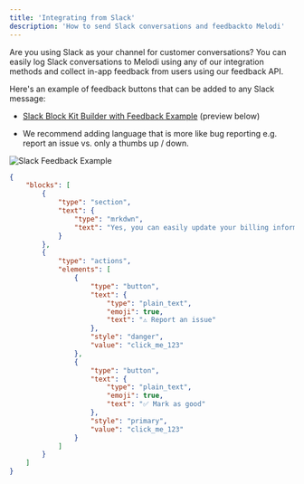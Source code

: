 ```yaml
---
title: 'Integrating from Slack'
description: 'How to send Slack conversations and feedbackto Melodi'
---
```


Are you using Slack as your channel for customer conversations? You can easily log Slack conversations to Melodi using any of our integration methods and collect in-app feedback from users using our feedback API.

Here's an example of feedback buttons that can be added to any Slack message:
* [Slack Block Kit Builder with Feedback Example](https://app.slack.com/block-kit-builder/T04RLPH5PNG#%7B%22blocks%22:%5B%7B%22type%22:%22section%22,%22text%22:%7B%22type%22:%22mrkdwn%22,%22text%22:%22Yes,%20you%20can%20easily%20update%20your%20billing%20information%20by%20going%20to%20your%20settings%20page,%20navigating%20to%20the%20billing%20tab,%20and%20selecting%20a%20different%20plan.%22%7D%7D,%7B%22type%22:%22actions%22,%22elements%22:%5B%7B%22type%22:%22button%22,%22text%22:%7B%22type%22:%22plain_text%22,%22emoji%22:true,%22text%22:%22%E2%9A%A0%EF%B8%8F%20Report%20an%20issue%22%7D,%22style%22:%22danger%22,%22value%22:%22click_me_123%22%7D,%7B%22type%22:%22button%22,%22text%22:%7B%22type%22:%22plain_text%22,%22emoji%22:true,%22text%22:%22%E2%9C%85%20Mark%20as%20good%22%7D,%22style%22:%22primary%22,%22value%22:%22click_me_123%22%7D%5D%7D%5D%7D) (preview below)

*  We recommend adding language that is more like bug reporting e.g. report an issue vs. only a thumbs up / down.


![Slack Feedback Example](../images/slack-app-feedback.png)

```json
{
	"blocks": [
		{
			"type": "section",
			"text": {
				"type": "mrkdwn",
				"text": "Yes, you can easily update your billing information by going to your settings page, navigating to the billing tab, and selecting a different plan."
			}
		},
		{
			"type": "actions",
			"elements": [
				{
					"type": "button",
					"text": {
						"type": "plain_text",
						"emoji": true,
						"text": "⚠️ Report an issue"
					},
					"style": "danger",
					"value": "click_me_123"
				},
				{
					"type": "button",
					"text": {
						"type": "plain_text",
						"emoji": true,
						"text": "✅ Mark as good"
					},
					"style": "primary",
					"value": "click_me_123"
				}
			]
		}
	]
}
